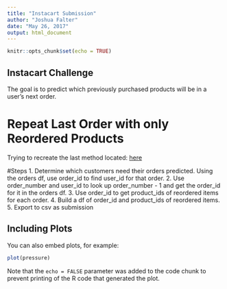 ```yaml
---
title: "Instacart Submission"
author: "Joshua Falter"
date: "May 26, 2017"
output: html_document
---
```


```r
knitr::opts_chunk$set(echo = TRUE)
```

## Instacart Challenge

The goal is to predict which previously purchased products will be in a user's next order.

# Repeat Last Order with only Reordered Products

Trying to recreate the last method located: [here](https://www.kaggle.com/frednavruzov/dumb-and-the-dumber-baselines-plb-0-3276826/notebook)

#Steps
1. Determine which customers need their orders predicted. Using the orders df, use order_id to find user_id for that order.
2. Use order_number and user_id to look up order_number - 1 and get the order_id for it in the orders df.
3. Use order_id to get product_ids of reordered items for each order.
4. Build a df of order_id and product_ids of reordered items.
5. Export to csv as submission



## Including Plots

You can also embed plots, for example:

```r
plot(pressure)
```

Note that the `echo = FALSE` parameter was added to the code chunk to prevent printing of the R code that generated the plot.

